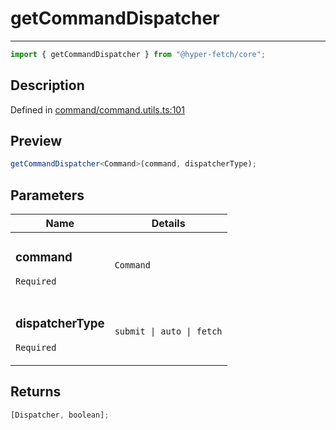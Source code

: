 # getCommandDispatcher

<div class="api-docs__separator" data-reactroot="">

---

</div><div class="api-docs__import" data-reactroot="">

```ts
import { getCommandDispatcher } from "@hyper-fetch/core";
```

</div><div class="api-docs__section">

## Description

</div><div class="api-docs__description"><span class="api-docs__do-not-parse">

</span></div><p class="api-docs__definition">

Defined in
[command/command.utils.ts:101](https://github.com/BetterTyped/hyper-fetch/blob/993719ed/packages/core/src/command/command.utils.ts#L101)

</p><div class="api-docs__section">

## Preview

</div><div class="api-docs__preview fn">

```ts
getCommandDispatcher<Command>(command, dispatcherType);
```

</div><div class="api-docs__section">

## Parameters

</div>
<div class="api-docs__parameters">
<table>
<thead><tr><th>Name</th><th>Details</th></tr></thead>
<tbody><tr param-data="command"><td class="api-docs__param-name required">

### command

`Required`

</td><td class="api-docs__param-type">

`Command`

</td></tr><tr param-data="dispatcherType"><td class="api-docs__param-name required">

### dispatcherType

`Required`

</td><td class="api-docs__param-type">

`submit | auto | fetch`

</td></tr></tbody></table></div><div class="api-docs__section">

## Returns

</div><div class="api-docs__returns">

```ts
[Dispatcher, boolean];
```

</div>
